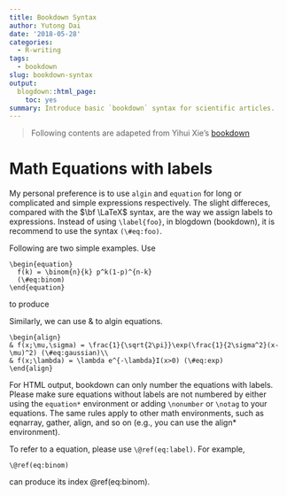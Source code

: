 ```yaml
---
title: Bookdown Syntax
author: Yutong Dai
date: '2018-05-28'
categories:
  - R-writing
tags:
  - bookdown
slug: bookdown-syntax
output:
  blogdown::html_page:
    toc: yes
summary: Introduce basic `bookdown` syntax for scientific articles.
---
```


> Following contents are adapeted from Yihui Xie's [bookdown](https://bookdown.org/yihui/bookdown/components.html)

# Math Equations with labels

My personal preference is to use `algin` and `equation` for long or complicated and simple expressions respectively. The slight differeces, compared with the $\bf \LaTeX$ syntax, are the way we assign labels to expressions. Instead of using `\label{foo}`, in blogdown (bookdown), it is recommend to use the syntax `(\#eq:foo)`.

Following are two simple examples. Use


```
\begin{equation}
  f(k) = \binom{n}{k} p^k(1-p)^{n-k}
  (\#eq:binom)
\end{equation}
```

to produce

\begin{equation}
  f(k) = \binom{n}{k} p^k(1-p)^{n-k}
  (\#eq:binom)
\end{equation}

Similarly, we can use \& to algin equations. 


```
\begin{align}
& f(x;\mu,\sigma) = \frac{1}{\sqrt{2\pi}}\exp(\frac{1}{2\sigma^2}(x-\mu)^2) (\#eq:gaussian)\\
& f(x;\lambda) = \lambda e^{-\lambda}I(x>0) (\#eq:exp)
\end{align}
```

\begin{align}
& f(x;\mu,\sigma) = \frac{1}{\sqrt{2\pi}}\exp(\frac{1}{2\sigma^2}(x-\mu)^2) (\#eq:gaussian)\\
& f(x;\lambda) = \lambda e^{-\lambda}I(x>0) (\#eq:exp)
\end{align}

For HTML output, bookdown can only number the equations with labels. Please make sure equations without labels are not numbered by either using the `equation*` environment or adding `\nonumber` or `\notag` to your equations. The same rules apply to other math environments, such as eqnarray, gather, align, and so on (e.g., you can use the align* environment).

To refer to a  equation, please use `\@ref(eq:label)`. For example,

```
\@ref(eq:binom)
```

can produce its index \@ref(eq:binom).




